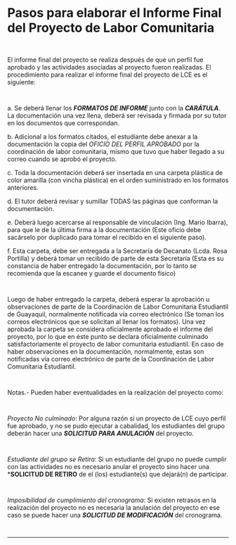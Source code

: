 # Pasos para elaborar el Informe Final del Proyecto de Labor Comunitaria
~~~
 
~~~
El informe final del proyecto se realiza después de que un perfil fue aprobado y las actividades asociadas al proyecto fueron realizadas. El procedimiento para realizar el informe final del proyecto de LCE es el siguiente:
~~~
 
~~~
a. Se deberá llenar los ***FORMATOS DE INFORME*** junto con la ***CARÁTULA***. La documentación una vez llena, deberá ser revisada y firmada por su tutor en los documentos que correspondan.

b. Adicional a los formatos citados, el estudiante debe anexar a la documentación la copia del *OFICIO DEL PERFIL APROBADO* por la coordinación de labor comunitaria, mismo que tuvo que haber llegado a su correo cuando se aprobó el proyecto.

c. Toda la documentación deberá ser insertada en una carpeta plástica de color amarilla (con vincha plástica) en el orden suministrado en los formatos anteriores.

d. El tutor deberá revisar y sumillar TODAS las páginas que conforman la documentación.

e. Deberá luego acercarse al responsable de vinculación (Ing. Mario Ibarra), para que le de la última firma a la documentación (Este oficio debe sacárselo por duplicado para tomar el recibido en el siguiente paso).

f. Esta carpeta, debe ser entregada a la Secretaría de Decanato (Lcda. Rosa Portilla) y deberá tomar un recibido de parte de esta Secretaría (Esta es su constancia de haber entregado la documentación, por lo tanto se recomienda que la escanee y guarde el documento físico)
~~~
 
~~~
Luego de haber entregado la carpeta, deberá esperar la aprobación u observaciones de parte de la Coordinación de Labor Comunitaria Estudiantil de Guayaquil, normalmente notificada vía correo electrónico (Se toman los correos electrónicos que se solicitan al llenar los formatos).
Una vez aprobada la carpeta se considera oficialmente aprobado el informe del proyecto, por lo que en éste punto se declara oficialmente culminado satisfactoriamente el proyecto de labor comunitaria estudiantil. En caso de haber observaciones en la documentación, normalmente, estas son notificadas vía correo electrónico de parte de la Coordinación de Labor Comunitaria Estudiantil.
~~~
 
~~~
Notas.- Pueden haber eventualidades en la realización del proyecto como:
~~~
 
~~~

*Proyecto No culminado*: Por alguna razón si un proyecto de LCE cuyo perfil fue aprobado, y no se pudo ejecutar a cabalidad, los estudiantes del grupo deberán hacer una ***SOLICITUD PARA ANULACIÓN*** del proyecto.
~~~
 
~~~
*Estudiante del grupo se Retira*: Si un estudiante del grupo no puede cumplir con las actividades no es necesario anular el proyecto sino hacer una ***SOLICITUD DE RETIRO** de el (los) estudiante(s) que dejará(n) de participar.
~~~
 
~~~
*Imposibilidad de cumplimiento del cronograma*: Si existen retrasos en la realización del proyecto no es necesaria la anulación del proyecto en ese caso se puede hacer una ***SOLICITUD DE MODIFICACIÓN*** del cronograma.
~~~
 
~~~
---